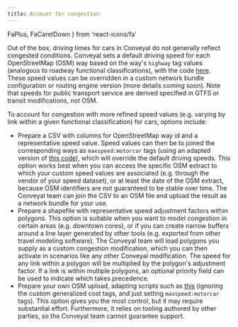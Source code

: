 ```yaml
---
title: Account for congestion
---
```


  FaPlus,
  FaCaretDown
} from 'react-icons/fa'

Out of the box, driving times for cars in Conveyal do not generally reflect congested conditions. Conveyal sets a default driving speed for each OpenStreetMap (OSM) way based on the way's `highway` tag values (analogous to roadway functional classifications), with the code [here](https://github.com/conveyal/r5/blob/dev/src/main/java/com/conveyal/r5/point_to_point/builder/SpeedConfig.java#L62). These speed values can be overridden in a custom network bundle configuration or routing engine version (more details coming soon). Note that speeds for public transport service are derived specified in GTFS or transit modifications, not OSM.

To account for congestion with more refined speed values (e.g. varying by link within a given functional classification) for cars, options include:
 * Prepare a CSV with columns for OpenStreetMap way id and a representative speed value. Speed values can then be to joined the corresponding ways as `maxspeed:motorcar` tags (using an adapted version of [this code](https://github.com/conveyal/r5/blob/dev/src/main/java/com/conveyal/osmlib/main/SpeedSetter.java)), which will override the default driving speeds. This option works best when you can access the specific OSM extract to which your custom speed values are associated (e.g. through the vendor of your speed dataset), or at least the date of the OSM extract, because OSM identifiers are not guaranteed to be stable over time. The Conveyal team can join the CSV to an OSM file and upload the result as a network bundle for your use.
 * Prepare a shapefile with representative speed adjustment factors within polygons. This option is suitable when you want to model congestion in certain areas (e.g. downtown cores), or if you can create narrow buffers around a line layer generated by other tools (e.g. exported from other travel modeling software). The Conveyal team will load polygons you supply as a custom congestion modification, which you can then activate in scenarios like any other Conveyal modification. The speed for any link within a polygon will be multiplied by the polygon's adjustment factor. If a link is within multiple polygons, an optional priority field can be used to indicate which takes precedence.
 * Prepare your own OSM upload, adapting scripts such as [this](https://github.com/RSGInc/ladot_analysis_dataprep) (ignoring the custom generalized cost tags, and just setting `maxspeed:motorcar` tags). This option gives you the most control, but it may require substantial effort. Furthermore, it relies on tooling authored by other parties, so the Conveyal team cannot guarantee support.

